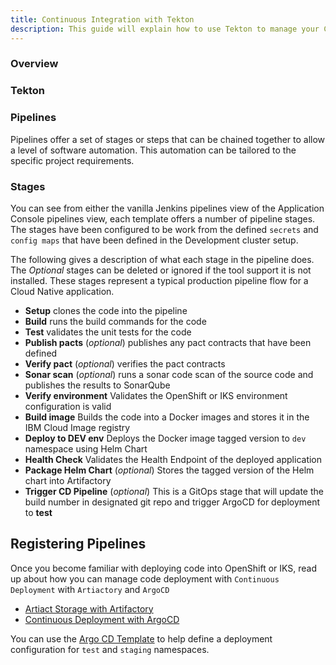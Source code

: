 ```yaml
---
title: Continuous Integration with Tekton
description: This guide will explain how to use Tekton to manage your Continuous Integration process
---
```


### Overview


### Tekton




### Pipelines

Pipelines offer a set of stages or steps that can be chained together to allow a level of software
automation. This automation can be tailored to the specific project requirements.





### Stages

You can see from either the vanilla Jenkins pipelines view of the Application Console pipelines view, each template offers a number of pipeline stages. The stages have been configured to be work from the defined `secrets` and `config maps` that have been defined in the Development cluster setup.

The following gives a description of what each stage in the pipeline does. The *Optional* stages can be deleted or ignored if the tool support it is not installed. These stages represent a typical production pipeline flow for a Cloud Native application.

- **Setup** clones the code into the pipeline
- **Build** runs the build commands for the code
- **Test**	validates the unit tests for the code
- **Publish pacts**	(*optional*) publishes any pact contracts that have been defined
- **Verify pact** (*optional*) verifies the pact contracts
- **Sonar scan** (*optional*) runs a sonar code scan of the source code and publishes the results to SonarQube
- **Verify environment** Validates the OpenShift or IKS environment configuration is valid
- **Build image** Builds the code into a Docker images and stores it in the IBM Cloud Image registry
- **Deploy to DEV env**	Deploys the Docker image tagged version to `dev` namespace using Helm Chart
- **Health Check** Validates the Health Endpoint of the deployed application
- **Package Helm Chart** (*optional*) Stores the tagged version of the Helm chart into Artifactory
- **Trigger CD Pipeline** (*optional*) This is a GitOps stage that will update the build number in designated git repo and trigger ArgoCD for deployment to **test**

## Registering Pipelines


Once you become familiar with deploying code into OpenShift or IKS, read up about how you can manage code deployment with `Continuous Deployment` with `Artiactory` and `ArgoCD`

- [Artiact Storage with Artifactory](./ARTIFACTORY.md)
- [Continuous Deployment with ArgoCD](./ARGOCD.md)

You can use the [Argo CD Template](https://github.com/ibm-garage-cloud/template-argocd-test) to help define a deployment configuration for `test` and `staging` namespaces.



